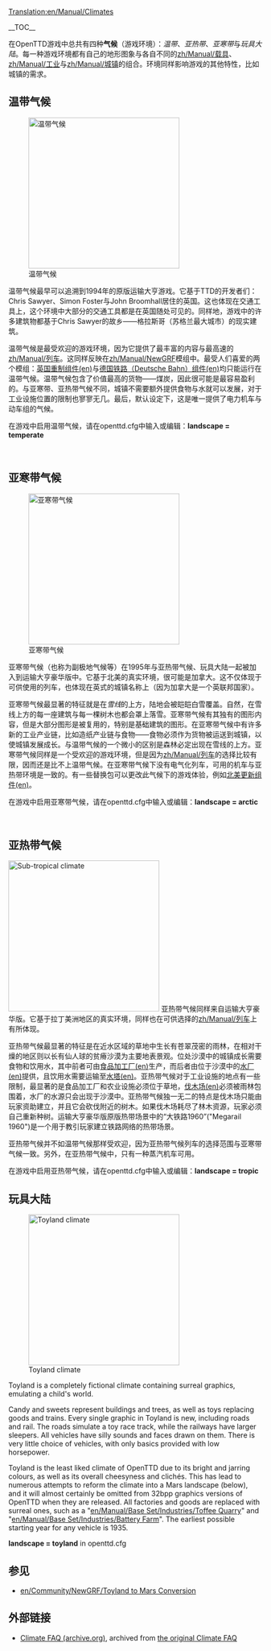 [[Translation:en/Manual/Climates]]

{{zh/翻译|origin=en/Manual/Climates
|from=en
|to=zh
|Percentage=60
}}

{{zh/Manual/目录}}

__TOC__

在OpenTTD游戏中总共有四种'''气候'''（游戏环境）：''温带''、''亚热带''、''亚寒带''与''玩具大陆''。每一种游戏环境都有自己的地形图象与各自不同的[[zh/Manual/载具]]、[[zh/Manual/工业]]与[[zh/Manual/城镇]]的组合。环境同样影响游戏的其他特性，比如城镇的需求。

{{en/-}}
{{en/-}}
{{en/-}}
{{en/-}}
{{en/-}}

==温带气候==

[[File:en/Manual/Temperatescreenshot.png|thumb|left|300px|温带气候]]

温带气候最早可以追溯到1994年的原版运输大亨游戏。它基于TTD的开发者们：Chris Sawyer、Simon Foster与John Broomhall居住的英国。这也体现在交通工具上，这个环境中大部分的交通工具都是在英国随处可见的。同样地，游戏中的许多建筑物都基于Chris Sawyer的故乡——格拉斯哥（苏格兰最大城市）的现实建筑。

温带气候是最受欢迎的游戏环境，因为它提供了最丰富的内容与最高速的[[zh/Manual/列车]]。这同样反映在[[zh/Manual/NewGRF]]模组中。最受人们喜爱的两个模组：[[en/Community/NewGRF/UK Renewal Set|英国重制组件(en)]]与[[en/Community/NewGRF/DBSet|德国铁路（Deutsche Bahn）组件(en)]]均只能运行在温带气候。温带气候包含了价值最高的货物——煤炭，因此很可能是最容易盈利的。与亚寒带、亚热带气候不同，城镇不需要额外提供食物与水就可以发展，对于工业设施位置的限制也寥寥无几。最后，默认设定下，这是唯一提供了电力机车与动车组的气候。

在游戏中启用温带气候，请在openttd.cfg中输入或编辑：'''landscape = temperate''' 

<br clear="all" />

==亚寒带气候==

[[File:en/Manual/Subarcticscreenshot.png|thumb|right|300px|亚寒带气候]]

亚寒带气候（也称为副极地气候等）在1995年与亚热带气候、玩具大陆一起被加入到运输大亨豪华版中。它基于北美的真实环境，很可能是加拿大。这不仅体现于可供使用的列车，也体现在英式的城镇名称上（因为加拿大是一个英联邦国家）。

亚寒带气候最显著的特征就是在''雪线''的上方，陆地会被皑皑白雪覆盖。自然，在雪线上方的每一座建筑与每一棵树木也都会罩上落雪。亚寒带气候有其独有的图形内容，但是大部分图形是被复用的，特别是基础建筑的图形。在亚寒带气候中有许多新的工业产业链，比如造纸产业链与食物——食物必须作为货物被运送到城镇，以使城镇发展成长。与温带气候的一个微小的区别是森林必定出现在雪线的上方。亚寒带气候同样是一个受欢迎的游戏环境，但是因为[[zh/Manual/列车]]的选择比较有限，因而还是比不上温带气候。在亚寒带气候下没有电气化列车，可用的机车与亚热带环境是一致的。有一些替换包可以更改此气候下的游戏体验，例如[[en/Community/NewGRF/North American Renewal Set|北美更新组件(en)]]。

在游戏中启用亚寒带气候，请在openttd.cfg中输入或编辑：'''landscape = arctic'''

<br clear="all" />

==亚热带气候==

[[File:en/Manual/Subtropicalscreenshot.png|thumb|300px|left|Sub-tropical climate]]
亚热带气候同样来自运输大亨豪华版。它基于拉丁美洲地区的真实环境，同样也在可供选择的[[zh/Manual/列车]]上有所体现。

亚热带气候最显著的特征是在近水区域的草地中生长有苍翠茂密的雨林，在相对干燥的地区则以长有仙人球的贫瘠沙漠为主要地表景观。位处沙漠中的城镇成长需要食物和饮用水，其中前者可由[[en/Manual/Base Set/Industries/Food Processing Plant|食品加工厂(en)]]生产，而后者由位于沙漠中的[[en/Manual/Base Set/Industries/Water Supply|水厂(en)]]提供，且饮用水需要运输至[[en/Manual/Base Set/Industries/Water Tower|水塔(en)]]。亚热带气候对于工业设施的地点有一些限制，最显著的是食品加工厂和农业设施必须位于草地，[[en/Manual/Base Set/Industries/Lumber Mill|伐木场(en)]]必须被雨林包围着，水厂的水源只会出现于沙漠中。亚热带气候独一无二的特点是伐木场只能由玩家资助建立，并且它会砍伐附近的树木。如果伐木场耗尽了林木资源，玩家必须自己重新种树。运输大亨豪华版原版热带场景中的“大铁路1960”("Megarail 1960")是一个用于教引玩家建立铁路网络的热带场景。

亚热带气候并不如温带气候那样受欢迎，因为亚热带气候列车的选择范围与亚寒带气候一致。另外，在亚热带气候中，只有一种蒸汽机车可用。

在游戏中启用亚热带气候，请在openttd.cfg中输入或编辑：'''landscape = tropic'''
<br clear="all" />

==玩具大陆==
[[File:en/Manual/Toylandscreenshot.png|thumb|right|300px|Toyland climate]]

Toyland is a completely fictional climate containing surreal graphics, emulating a child's world.

Candy and sweets represent buildings and trees, as well as toys replacing goods and trains. Every single graphic in Toyland is new, including roads and rail. The roads simulate a toy race track, while the railways have larger sleepers. All vehicles have silly sounds and faces drawn on them. There is very little choice of vehicles, with only basics provided with low horsepower. 

Toyland is the least liked climate of OpenTTD due to its bright and jarring colours, as well as its overall cheesyness and clichés. This has lead to numerous attempts to reform the climate into a Mars landscape (below), and it will almost certainly be omitted from 32bpp graphics versions of OpenTTD when they are released. All factories and goods are replaced with surreal ones, such as a "[[en/Manual/Base Set/Industries/Toffee Quarry]]" and "[[en/Manual/Base Set/Industries/Battery Farm]]". The earliest possible starting year for any vehicle is 1935.

'''landscape = toyland''' in openttd.cfg

{{en/-}}

==参见==
* [[en/Community/NewGRF/Toyland to Mars Conversion]]

==外部链接==
* [http://web.archive.org/web/20140219042930/http://i-want-a-website.com/about-tt/ttfaq08.html Climate FAQ (archive.org)], archived from [http://i-want-a-website.com/about-tt/ttfaq08.html the original Climate FAQ]

